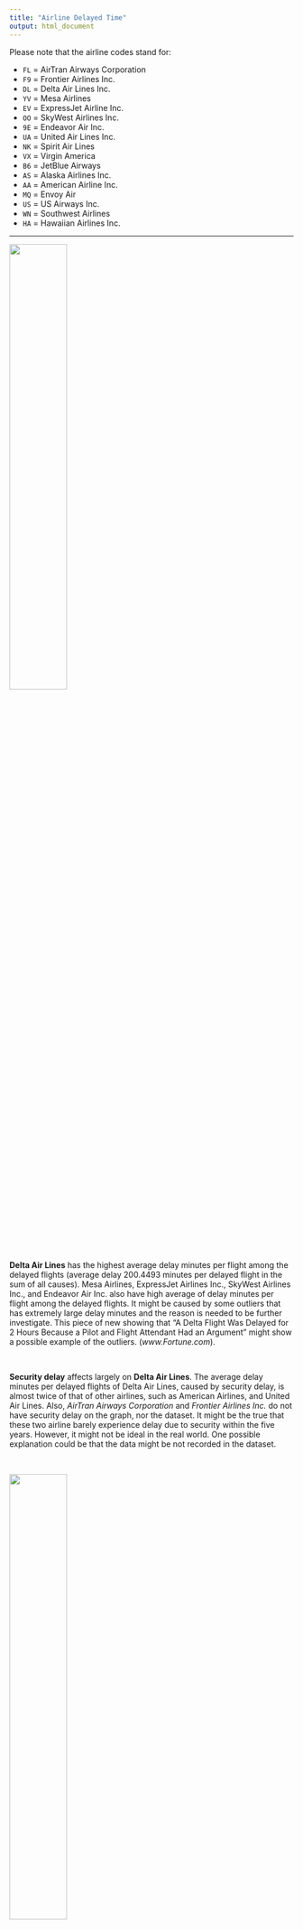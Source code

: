 ```yaml
---
title: "Airline Delayed Time"
output: html_document
---
```





Please note that the airline codes stand for:

  * `FL` = AirTran Airways Corporation
  * `F9` = Frontier Airlines Inc.
  * `DL` = Delta Air Lines Inc.
  * `YV` = Mesa Airlines 
  * `EV` = ExpressJet Airline Inc.
  * `OO` = SkyWest Airlines Inc.
  * `9E` = Endeavor Air Inc.
  * `UA` = United Air Lines Inc. 
  * `NK` = Spirit Air Lines
  * `VX` = Virgin America
  * `B6` = JetBlue Airways
  * `AS` = Alaska Airlines Inc.
  * `AA` = American Airline Inc.
  * `MQ` = Envoy Air
  * `US` = US Airways Inc.
  * `WN` = Southwest Airlines
  * `HA` = Hawaiian Airlines Inc.

***

<img src="delta.png" style="width:45%">

\

**Delta Air Lines** has the highest average delay minutes per flight among the delayed flights (average delay 200.4493 minutes per delayed flight in the sum of all causes). Mesa Airlines, ExpressJet Airlines Inc., SkyWest Airlines Inc., and Endeavor Air Inc. also have high average of delay minutes per flight among the delayed flights. It might be caused by some outliers that has extremely large delay minutes and the reason is needed to be further investigate. This piece of new showing that “A Delta Flight Was Delayed for 2 Hours Because a Pilot and Flight Attendant Had an Argument” might show a possible example of the outliers. (_www.Fortune.com_).

\       
       
**Security delay** affects largely on **Delta Air Lines**. The average delay minutes per delayed flights of Delta Air Lines, caused by security delay, is almost twice of that of other airlines, such as American Airlines, and United Air Lines. Also, _AirTran Airways Corporation_ and _Frontier Airlines Inc._ do not have security delay on the graph, nor the dataset. It might be the true that these two airline barely experience delay due to security within the five years. However, it might not be ideal in the real world. One possible explanation could be that the data might be not recorded in the dataset.   

\

<img src="Virgin_america.jpg" style="width:45%">

\

 **National Aviation System delay** affects largely on **Virgin America**. The average delay minutes per delayed flights of Delta Air Lines, casued by NAS delay, is almost twice of that of other airlines, such as Alaska Airlines, and SkyWest Airlines. 

\

 **Weather delay** affects the airlines almost evenly. Most of the average delay minutes per delayed flights of different airlines, casued by weather delay, is around 40 minutes. However, _Virgin America_ shows the lowest delay minutes (under 20 minutes) per delayed flight. 

\

<img src="mesa_airline.jpg" style="width:45%">

\

 **Carrier delay** affects largely on **Mesa Airlines**. Among these 17 airlines, their average delay minutes per delayed flights caused by carrier delay mainly fluctuates between 20 minutes to 45 minutes. 

\

 **Late aircraft delay** affects the airlines almost evenly around 40 minutes.However, _Hawaiian Airlines_ shows the lowest delay minutes (under 30 minutes) per delayed flight. 



***

* https://seekingalpha.com/article/3965849-delta-air-lines-imperfectly-cheap
* http://abcnews.go.com/topics/business/airlines/virgin-america.htm?mediatype=Image
* https://www.flickr.com/photos/david_atkinson/5966106056